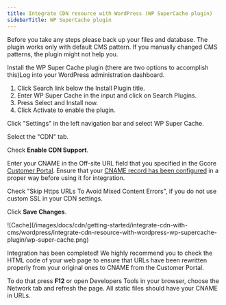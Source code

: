 ---
title: Integrate CDN resource with WordPress (WP SuperCache plugin)
sidebarTitle: WP SuperCache plugin
---

Before you take any steps please back up your files and database. The plugin works only with default CMS pattern. If you manually changed CMS patterns, the plugin might not help you.

Install the WP Super Cache plugin (there are two options to accomplish this)Log into your WordPress administration dashboard.

  1. Click Search link below the Install Plugin title.
  2. Enter WP Super Cache in the input and click on Search Plugins. 
  3. Press Select and Install now. 
  4. Click Activate to enable the plugin.



Click "Settings" in the left navigation bar and select WP Super Cache.

Select the "CDN" tab.

Check **Enable CDN Support**.

Enter your CNAME in the Off-site URL field that you specified in the Gcore [Customer Portal](https://accounts.gcore.com/reports/dashboard). Ensure that your [CNAME record has been configured](/cdn/cdn-resource-options/general/create-and-set-a-custom-domain-for-the-content-delivery-via-cdn) in a proper way before using it for integration.

Check "Skip Https URLs To Avoid Mixed Content Errors", if you do not use custom SSL in your CDN settings.

Click **Save Changes**.   

<Frame>![Cache](/images/docs/cdn/getting-started/integrate-cdn-with-cms/wordpress/integrate-cdn-resource-with-wordpress-wp-supercache-plugin/wp-super-cache.png)</Frame>



Integration has been completed! We highly recommend you to check the HTML code of your web page to ensure that URLs have been rewritten properly from your original ones to CNAME from the Customer Portal.

To do that press **F12** or open Developers Tools in your browser, choose the Network tab and refresh the page. All static files should have your CNAME in URLs.